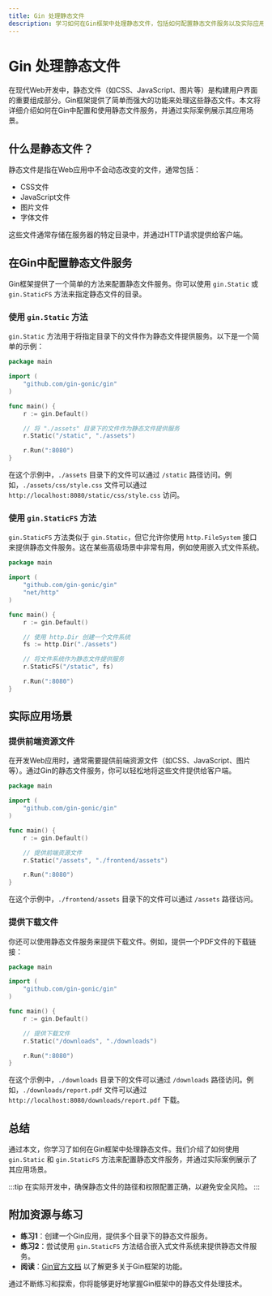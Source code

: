 ```yaml
---
title: Gin 处理静态文件
description: 学习如何在Gin框架中处理静态文件，包括如何配置静态文件服务以及实际应用场景。
---
```


# Gin 处理静态文件

在现代Web开发中，静态文件（如CSS、JavaScript、图片等）是构建用户界面的重要组成部分。Gin框架提供了简单而强大的功能来处理这些静态文件。本文将详细介绍如何在Gin中配置和使用静态文件服务，并通过实际案例展示其应用场景。

## 什么是静态文件？

静态文件是指在Web应用中不会动态改变的文件，通常包括：

- CSS文件
- JavaScript文件
- 图片文件
- 字体文件

这些文件通常存储在服务器的特定目录中，并通过HTTP请求提供给客户端。

## 在Gin中配置静态文件服务

Gin框架提供了一个简单的方法来配置静态文件服务。你可以使用 `gin.Static` 或 `gin.StaticFS` 方法来指定静态文件的目录。

### 使用 `gin.Static` 方法

`gin.Static` 方法用于将指定目录下的文件作为静态文件提供服务。以下是一个简单的示例：

```go
package main

import (
    "github.com/gin-gonic/gin"
)

func main() {
    r := gin.Default()

    // 将 "./assets" 目录下的文件作为静态文件提供服务
    r.Static("/static", "./assets")

    r.Run(":8080")
}
```

在这个示例中，`./assets` 目录下的文件可以通过 `/static` 路径访问。例如，`./assets/css/style.css` 文件可以通过 `http://localhost:8080/static/css/style.css` 访问。

### 使用 `gin.StaticFS` 方法

`gin.StaticFS` 方法类似于 `gin.Static`，但它允许你使用 `http.FileSystem` 接口来提供静态文件服务。这在某些高级场景中非常有用，例如使用嵌入式文件系统。

```go
package main

import (
    "github.com/gin-gonic/gin"
    "net/http"
)

func main() {
    r := gin.Default()

    // 使用 http.Dir 创建一个文件系统
    fs := http.Dir("./assets")

    // 将文件系统作为静态文件提供服务
    r.StaticFS("/static", fs)

    r.Run(":8080")
}
```

## 实际应用场景

### 提供前端资源文件

在开发Web应用时，通常需要提供前端资源文件（如CSS、JavaScript、图片等）。通过Gin的静态文件服务，你可以轻松地将这些文件提供给客户端。

```go
package main

import (
    "github.com/gin-gonic/gin"
)

func main() {
    r := gin.Default()

    // 提供前端资源文件
    r.Static("/assets", "./frontend/assets")

    r.Run(":8080")
}
```

在这个示例中，`./frontend/assets` 目录下的文件可以通过 `/assets` 路径访问。

### 提供下载文件

你还可以使用静态文件服务来提供下载文件。例如，提供一个PDF文件的下载链接：

```go
package main

import (
    "github.com/gin-gonic/gin"
)

func main() {
    r := gin.Default()

    // 提供下载文件
    r.Static("/downloads", "./downloads")

    r.Run(":8080")
}
```

在这个示例中，`./downloads` 目录下的文件可以通过 `/downloads` 路径访问。例如，`./downloads/report.pdf` 文件可以通过 `http://localhost:8080/downloads/report.pdf` 下载。

## 总结

通过本文，你学习了如何在Gin框架中处理静态文件。我们介绍了如何使用 `gin.Static` 和 `gin.StaticFS` 方法来配置静态文件服务，并通过实际案例展示了其应用场景。

:::tip
在实际开发中，确保静态文件的路径和权限配置正确，以避免安全风险。
:::

## 附加资源与练习

- **练习1**：创建一个Gin应用，提供多个目录下的静态文件服务。
- **练习2**：尝试使用 `gin.StaticFS` 方法结合嵌入式文件系统来提供静态文件服务。
- **阅读**：[Gin官方文档](https://gin-gonic.com/docs/) 以了解更多关于Gin框架的功能。

通过不断练习和探索，你将能够更好地掌握Gin框架中的静态文件处理技术。